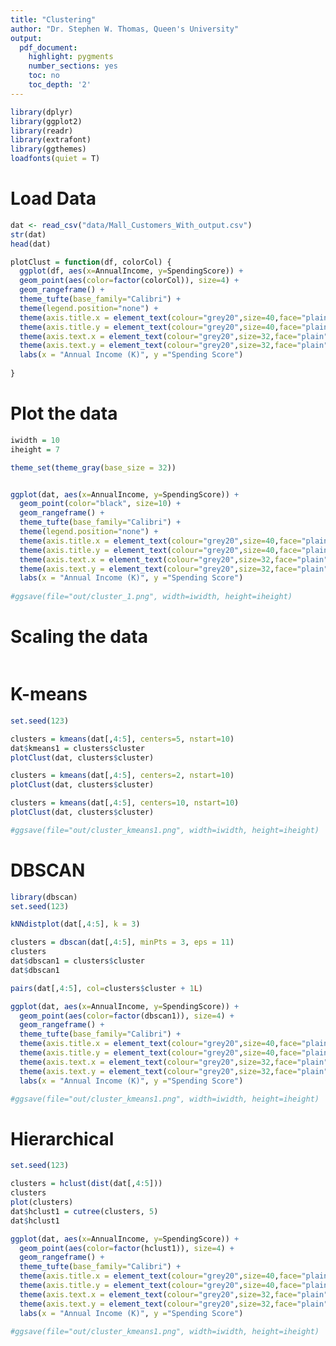 ```yaml
---
title: "Clustering"
author: "Dr. Stephen W. Thomas, Queen's University"
output:
  pdf_document:
    highlight: pygments
    number_sections: yes
    toc: no
    toc_depth: '2'
---
```




```r
library(dplyr)
library(ggplot2)
library(readr)
library(extrafont)
library(ggthemes)
loadfonts(quiet = T)
```

# Load Data

```r
dat <- read_csv("data/Mall_Customers_With_output.csv")
str(dat)
head(dat)
```
```r
plotClust = function(df, colorCol) {
  ggplot(df, aes(x=AnnualIncome, y=SpendingScore)) + 
  geom_point(aes(color=factor(colorCol)), size=4) +
  geom_rangeframe() + 
  theme_tufte(base_family="Calibri") + 
  theme(legend.position="none") + 
  theme(axis.title.x = element_text(colour="grey20",size=40,face="plain")) + 
  theme(axis.title.y = element_text(colour="grey20",size=40,face="plain")) + 
  theme(axis.text.x = element_text(colour="grey20",size=32,face="plain")) + 
  theme(axis.text.y = element_text(colour="grey20",size=32,face="plain")) +
  labs(x = "Annual Income (K)", y ="Spending Score") 
  
}
```

# Plot the data

```r
iwidth = 10
iheight = 7

theme_set(theme_gray(base_size = 32))


ggplot(dat, aes(x=AnnualIncome, y=SpendingScore)) + 
  geom_point(color="black", size=10) +
  geom_rangeframe() + 
  theme_tufte(base_family="Calibri") + 
  theme(legend.position="none") + 
  theme(axis.title.x = element_text(colour="grey20",size=40,face="plain")) + 
  theme(axis.title.y = element_text(colour="grey20",size=40,face="plain")) + 
  theme(axis.text.x = element_text(colour="grey20",size=32,face="plain")) + 
  theme(axis.text.y = element_text(colour="grey20",size=32,face="plain")) +
  labs(x = "Annual Income (K)", y ="Spending Score") 
  
#ggsave(file="out/cluster_1.png", width=iwidth, height=iheight)

```

# Scaling the data

```r


```


# K-means


```r
set.seed(123)

clusters = kmeans(dat[,4:5], centers=5, nstart=10)
dat$kmeans1 = clusters$cluster
plotClust(dat, clusters$cluster)

clusters = kmeans(dat[,4:5], centers=2, nstart=10)
plotClust(dat, clusters$cluster)

clusters = kmeans(dat[,4:5], centers=10, nstart=10)
plotClust(dat, clusters$cluster)

#ggsave(file="out/cluster_kmeans1.png", width=iwidth, height=iheight)
```


# DBSCAN


```r
library(dbscan)
set.seed(123)

kNNdistplot(dat[,4:5], k = 3)

clusters = dbscan(dat[,4:5], minPts = 3, eps = 11)
clusters
dat$dbscan1 = clusters$cluster
dat$dbscan1

pairs(dat[,4:5], col=clusters$cluster + 1L)

ggplot(dat, aes(x=AnnualIncome, y=SpendingScore)) + 
  geom_point(aes(color=factor(dbscan1)), size=4) +
  geom_rangeframe() + 
  theme_tufte(base_family="Calibri") + 
  theme(axis.title.x = element_text(colour="grey20",size=40,face="plain")) + 
  theme(axis.title.y = element_text(colour="grey20",size=40,face="plain")) + 
  theme(axis.text.x = element_text(colour="grey20",size=32,face="plain")) + 
  theme(axis.text.y = element_text(colour="grey20",size=32,face="plain")) +
  labs(x = "Annual Income (K)", y ="Spending Score") 

#ggsave(file="out/cluster_kmeans1.png", width=iwidth, height=iheight)
```


# Hierarchical


```r

set.seed(123)

clusters = hclust(dist(dat[,4:5])) 
clusters
plot(clusters)
dat$hclust1 = cutree(clusters, 5)
dat$hclust1

ggplot(dat, aes(x=AnnualIncome, y=SpendingScore)) + 
  geom_point(aes(color=factor(hclust1)), size=4) +
  geom_rangeframe() + 
  theme_tufte(base_family="Calibri") + 
  theme(axis.title.x = element_text(colour="grey20",size=40,face="plain")) + 
  theme(axis.title.y = element_text(colour="grey20",size=40,face="plain")) + 
  theme(axis.text.x = element_text(colour="grey20",size=32,face="plain")) + 
  theme(axis.text.y = element_text(colour="grey20",size=32,face="plain")) +
  labs(x = "Annual Income (K)", y ="Spending Score") 

#ggsave(file="out/cluster_kmeans1.png", width=iwidth, height=iheight)
```
